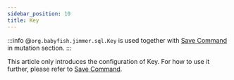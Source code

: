 ```yaml
---
sidebar_position: 10 
title: Key
---
```



:::info
@`org.babyfish.jimmer.sql.Key` is used together with [Save Command](../../mutation/save-command) in mutation section.
:::

<Key/>

This article only introduces the configuration of Key. For how to use it further, please refer to [Save Command](../../mutation/save-command).